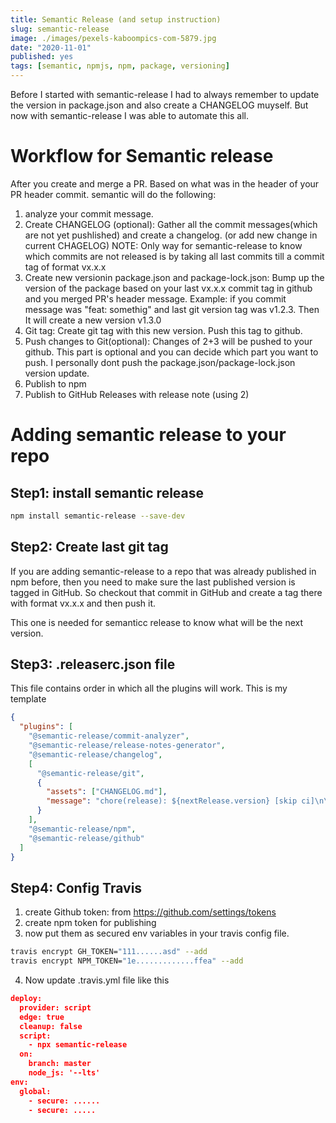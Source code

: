 ```yaml
---
title: Semantic Release (and setup instruction)
slug: semantic-release
image: ./images/pexels-kaboompics-com-5879.jpg
date: "2020-11-01"
published: yes
tags: [semantic, npmjs, npm, package, versioning]
---
```


Before I started with semantic-release I had to always remember to update the version in package.json and also create a CHANGELOG muyself. But now with semantic-release I was able to automate this all.

# Workflow for Semantic release

After you create and merge a PR. Based on what was in the header of your PR header commit. semantic will do the following:

1.  analyze your commit message.
2.  Create CHANGELOG (optional): Gather all the commit messages(which are not yet pushlished) and create a changelog. (or add new change in current CHAGELOG)
    NOTE: Only way for semantic-release to know which commits are not released is by taking all last commits till a commit tag of format vx.x.x
3.  Create new versionin package.json and package-lock.json: Bump up the version of the package based on your last vx.x.x commit tag in github and you merged PR's header message.
    Example: if you commit message was "feat: somethig" and last git version tag was v1.2.3. Then It will create a new version v1.3.0
4.  Git tag: Create git tag with this new version. Push this tag to github.
5.  Push changes to Git(optional): Changes of 2+3 will be pushed to your github. This part is optional and you can decide which part you want to push.
    I personally dont push the package.json/package-lock.json version update.
6.  Publish to npm
7.  Publish to GitHub Releases with release note (using 2)

# Adding semantic release to your repo

## Step1: install semantic release

<CodeDivWrapper>


```bash
npm install semantic-release --save-dev
```

</CodeDivWrapper>


## Step2: Create last git tag

If you are adding semantic-release to a repo that was already published in npm before, then you need to make sure the last published version is tagged in GitHub. So checkout that commit in GitHub and create a tag there with format vx.x.x and then push it.

This one is needed for semanticc release to know what will be the next version.

## Step3: .releaserc.json file

This file contains order in which all the plugins will work. This is my template

<CodeDivWrapper>


```json
{
  "plugins": [
    "@semantic-release/commit-analyzer",
    "@semantic-release/release-notes-generator",
    "@semantic-release/changelog",
    [
      "@semantic-release/git",
      {
        "assets": ["CHANGELOG.md"],
        "message": "chore(release): ${nextRelease.version} [skip ci]\n\n${nextRelease.notes}"
      }
    ],
    "@semantic-release/npm",
    "@semantic-release/github"
  ]
}
```

</CodeDivWrapper>


## Step4: Config Travis

1. create Github token: from https://github.com/settings/tokens
2. create npm token for publishing
3. now put them as secured env variables in your travis config file.

<CodeDivWrapper>


```bash
travis encrypt GH_TOKEN="111......asd" --add
travis encrypt NPM_TOKEN="1e.............ffea" --add
```

</CodeDivWrapper>


4. Now update .travis.yml file like this

<CodeDivWrapper>


```json
deploy:
  provider: script
  edge: true
  cleanup: false
  script:
    - npx semantic-release
  on:
    branch: master
    node_js: '--lts'
env:
  global:
    - secure: ......
    - secure: .....
```

</CodeDivWrapper>

